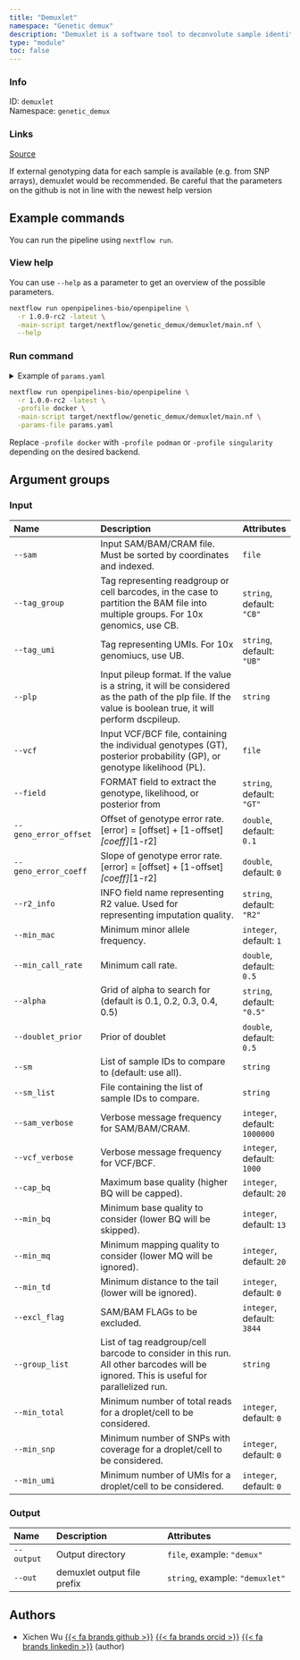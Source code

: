 ```yaml
---
title: "Demuxlet"
namespace: "Genetic demux"
description: "Demuxlet is a software tool to deconvolute sample identity and identify multiplets when multiple samples are pooled by barcoded single cell sequencing."
type: "module"
toc: false
---
```


::: {.column-margin}

### Info

ID: `demuxlet`  
Namespace: `genetic_demux`

### Links
[Source](https://github.com/openpipelines-bio/openpipeline/blob/1.0.0-rc2/./src/genetic_demux/demuxlet){.btn-action .btn-sm .btn-info .btn role="button"}

:::

If external genotyping data
for each sample is available (e.g. from SNP arrays), demuxlet would be recommended. Be careful
that the parameters on the github is not in line with the newest help version

## Example commands

You can run the pipeline using `nextflow run`.

### View help

You can use `--help` as a parameter to get an overview of the possible parameters.

```bash
nextflow run openpipelines-bio/openpipeline \
  -r 1.0.0-rc2 -latest \
  -main-script target/nextflow/genetic_demux/demuxlet/main.nf \
  --help
```

### Run command

<details>
<summary>Example of `params.yaml`</summary>
```yaml
# Input
# sam: "path/to/file"
tag_group: "CB"
tag_umi: "UB"
# plp: "foo"
# vcf: "path/to/file"
field: "GT"
geno_error_offset: 0.1
geno_error_coeff: 0.0
r2_info: "R2"
min_mac: 1
min_call_rate: 0.5
alpha: "0.5"
doublet_prior: 0.5
# sm: "foo"
# sm_list: "foo"
sam_verbose: 1000000
vcf_verbose: 1000
cap_bq: 20
min_bq: 13
min_mq: 20
min_td: 0
excl_flag: 3844
# group_list: "foo"
min_total: 0
min_snp: 0
min_umi: 0

# Output
# output: "$id.$key.output.output"
# out: "demuxlet"

# Nextflow input-output arguments
publish_dir: # please fill in - example: "output/"
# param_list: "my_params.yaml"
```
</details>

```bash
nextflow run openpipelines-bio/openpipeline \
  -r 1.0.0-rc2 -latest \
  -profile docker \
  -main-script target/nextflow/genetic_demux/demuxlet/main.nf \
  -params-file params.yaml
```

:::{.callout-note}
Replace `-profile docker` with `-profile podman` or `-profile singularity` depending on the desired backend.
:::

## Argument groups

### Input

|Name                  |Description                                                                                                                                                |Attributes                    |
|:---------------------|:----------------------------------------------------------------------------------------------------------------------------------------------------------|:-----------------------------|
|`--sam`               |Input SAM/BAM/CRAM file. Must be sorted by coordinates and indexed.                                                                                        |`file`                        |
|`--tag_group`         |Tag representing readgroup or cell barcodes, in the case to partition the BAM file into multiple groups. For 10x genomics, use CB.                         |`string`, default: `"CB"`     |
|`--tag_umi`           |Tag representing UMIs. For 10x genomiucs, use UB.                                                                                                          |`string`, default: `"UB"`     |
|`--plp`               |Input pileup format. If the value is a string, it will be considered as the path of the plp file. If the value is boolean true, it will perform dscpileup. |`string`                      |
|`--vcf`               |Input VCF/BCF file, containing the individual genotypes (GT), posterior probability (GP), or genotype likelihood (PL).                                     |`file`                        |
|`--field`             |FORMAT field to extract the genotype, likelihood, or posterior from                                                                                        |`string`, default: `"GT"`     |
|`--geno_error_offset` |Offset of genotype error rate. [error] = [offset] + [1-offset]*[coeff]*[1-r2]                                                                              |`double`, default: `0.1`      |
|`--geno_error_coeff`  |Slope of genotype error rate. [error] = [offset] + [1-offset]*[coeff]*[1-r2]                                                                               |`double`, default: `0`        |
|`--r2_info`           |INFO field name representing R2 value. Used for representing imputation quality.                                                                           |`string`, default: `"R2"`     |
|`--min_mac`           |Minimum minor allele frequency.                                                                                                                            |`integer`, default: `1`       |
|`--min_call_rate`     |Minimum call rate.                                                                                                                                         |`double`, default: `0.5`      |
|`--alpha`             |Grid of alpha to search for (default is 0.1, 0.2, 0.3, 0.4, 0.5)                                                                                           |`string`, default: `"0.5"`    |
|`--doublet_prior`     |Prior of doublet                                                                                                                                           |`double`, default: `0.5`      |
|`--sm`                |List of sample IDs to compare to (default: use all).                                                                                                       |`string`                      |
|`--sm_list`           |File containing the list of sample IDs to compare.                                                                                                         |`string`                      |
|`--sam_verbose`       |Verbose message frequency for SAM/BAM/CRAM.                                                                                                                |`integer`, default: `1000000` |
|`--vcf_verbose`       |Verbose message frequency for VCF/BCF.                                                                                                                     |`integer`, default: `1000`    |
|`--cap_bq`            |Maximum base quality (higher BQ will be capped).                                                                                                           |`integer`, default: `20`      |
|`--min_bq`            |Minimum base quality to consider (lower BQ will be skipped).                                                                                               |`integer`, default: `13`      |
|`--min_mq`            |Minimum mapping quality to consider (lower MQ will be ignored).                                                                                            |`integer`, default: `20`      |
|`--min_td`            |Minimum distance to the tail (lower will be ignored).                                                                                                      |`integer`, default: `0`       |
|`--excl_flag`         |SAM/BAM FLAGs to be excluded.                                                                                                                              |`integer`, default: `3844`    |
|`--group_list`        |List of tag readgroup/cell barcode to consider in this run. All other barcodes will be ignored. This is useful for parallelized run.                       |`string`                      |
|`--min_total`         |Minimum number of total reads for a droplet/cell to be considered.                                                                                         |`integer`, default: `0`       |
|`--min_snp`           |Minimum number of SNPs with coverage for a droplet/cell to be considered.                                                                                  |`integer`, default: `0`       |
|`--min_umi`           |Minimum number of UMIs for a droplet/cell to be considered.                                                                                                |`integer`, default: `0`       |


### Output

|Name       |Description                 |Attributes                      |
|:----------|:---------------------------|:-------------------------------|
|`--output` |Output directory            |`file`, example: `"demux"`      |
|`--out`    |demuxlet output file prefix |`string`, example: `"demuxlet"` |

## Authors


  * Xichen Wu [{{< fa brands github >}}](https://github.com/wxicu) [{{< fa brands orcid >}}](https://orcid.org/0009-0008-2168-4508) [{{< fa brands linkedin >}}](https://linkedin.com/in/xichen-wu) (author)
